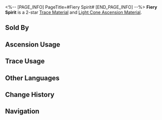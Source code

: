 <%-- [PAGE_INFO]
PageTitle=#Fiery Spirit#
[END_PAGE_INFO] --%>
{{Item Infobox
|id          = 110221
|image       = Item Fiery Spirit.png{{subst:void|<!--$UPLOAD:<<SpriteOutput/ItemFigures/110221.png>-<Item Fiery Spirit.png>-<Item Icons>>-->}}
|type        = Trace Material
|type2       = Light Cone Ascension Material
|invCategory = Upgrade Materials
|rarity      = 2
|effect      = 
|description = Feeble heliobus that scattered after the Flaming Catastrophe War. Used to level up Traces slightly for {{Color|h|Nihility}} characters.
|source1     = [[Calyx (Alchemy Commission)]]
|source2     = [[Embers Exchange]]
|source3     = [[Omni-Synthesizer]] &mdash; Material Exchange
}}
{{Description|An innocent, formless heliobus.<br />The size of a heliobus's flame when it materializes indicates its strength. This little heliobus is innocent and naive and may be easily consumed by more powerful heliobi.<br /><br />''"Formless, rootless, and roaming boundless..."''}}
'''Fiery Spirit''' is a 2-star [[Trace Material]] and [[Light Cone Ascension Material]].

==Sold By==
{{Shop Availability}}

==Ascension Usage==
{{Ascension Usage}}

==Trace Usage==
{{Trace Usage}}

==Other Languages==
{{Other Languages
|en   = Fiery Spirit
|zhs  = 炽情之灵
|zht  = 熾情之靈
|ja   = 熾烈の霊
|ko   = 열렬의 영혼
|es   = Espíritu ardiente
|fr   = Esprit flamboyant
|ru   = Огненный дух
|th   = Fiery Spirit
|vi   = Linh Hồn Rực Cháy
|de   = Feuriger Geist
|id   = Fiery Spirit
|pt   = Espírito de Fogo
}}

==Change History==
{{Change History|2.0}}

==Navigation==
{{Upgrade Material Navbox}}